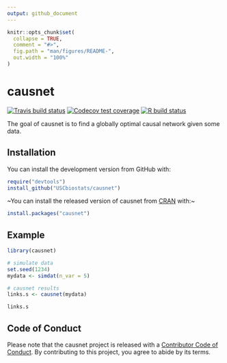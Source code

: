 ```yaml
---
output: github_document
---
```


<!-- README.md is generated from README.Rmd. Please edit that file -->

```r
knitr::opts_chunk$set(
  collapse = TRUE,
  comment = "#>",
  fig.path = "man/figures/README-",
  out.width = "100%"
)
```

# causnet

<!-- badges: start -->
[![Travis build status](https://travis-ci.org/USCbiostats/causnet.svg?branch=master)](https://travis-ci.org/USCbiostats/causnet)
[![Codecov test coverage](https://codecov.io/gh/USCbiostats/causnet/branch/master/graph/badge.svg)](https://codecov.io/gh/USCbiostats/causnet?branch=master)
[![R build status](https://github.com/USCbiostats/causnet/workflows/R-CMD-check/badge.svg)](https://github.com/USCbiostats/causnet/actions)
<!-- badges: end -->

The goal of causnet is to find a globally optimal causal network given some data.

## Installation

You can install the development version from GitHub with:

```r
require("devtools")
install_github("USCbiostats/causnet")
```


~You can install the released version of causnet from [CRAN](https://CRAN.R-project.org) with:~

``` r
install.packages("causnet")
```

## Example

```r
library(causnet)

# simulate data
set.seed(1234)
mydata <- simdat(n_var = 5)

# causnet results
links.s <- causnet(mydata)

links.s
```

## Code of Conduct
  
  Please note that the causnet project is released with a [Contributor Code of Conduct](https://contributor-covenant.org/version/1/0/0/CODE_OF_CONDUCT.html). By contributing to this project, you agree to abide by its terms.

